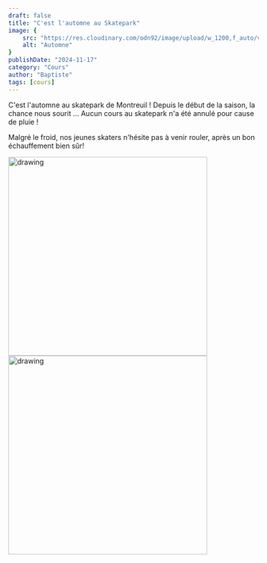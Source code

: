 ```yaml
---
draft: false
title: "C'est l'automne au Skatepark"
image: {
    src: "https://res.cloudinary.com/odn92/image/upload/w_1200,f_auto/v1632084028/fzzu7ovava9ugg9zn2sv.jpg",
    alt: "Automne"
}
publishDate: "2024-11-17"
category: "Cours"
author: "Baptiste"
tags: [cours]
---
```


C'est l'automne au skatepark de Montreuil ! Depuis le début de la saison, la chance nous sourit ...
Aucun cours au skatepark n'a été annulé pour cause de pluie !

Malgré le froid, nos jeunes skaters n'hésite pas à venir rouler, après un bon échauffement bien sûr!



<Youtube url="https://www.youtube.com/embed/rYSdvs9mzxg" />

<img src="/photos/2024-11-17-automne-1.jpeg" alt="drawing" width="400"/>

<img src="/photos/2024-11-17-automne-2.jpeg" alt="drawing" width="400"/>
